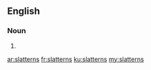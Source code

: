 ==English==

===Noun===
{{head|en}} {{p}}

# {{plural of|slattern|lang=en}}

[[ar:slatterns]]
[[fr:slatterns]]
[[ku:slatterns]]
[[my:slatterns]]